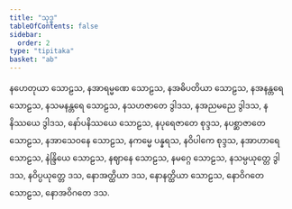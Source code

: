 ```yaml
---
title: "သုဒ္ဓ"
tableOfContents: false
sidebar:
  order: 2
type: "tipitaka"
basket: "ab"
---
```



<DynamicBreadcrumb />

<Division number="122">

<Paragraph number="2424">
နဟေတုယာ သောဠသ, နအာရမ္မဏေ သောဠသ, နအဓိပတိယာ သောဠသ, နအနန္တရေ သောဠသ, နသမနန္တရေ သောဠသ, နသဟဇာတေ ဒွါဒသ, နအညမညေ ဒွါဒသ, နနိဿယေ ဒွါဒသ, နော်ပနိဿယေ သောဠသ, နပုရေဇာတေ စုဒ္ဒသ, နပစ္ဆာဇာတေ သောဠသ, နအာသေဝနေ သောဠသ, နကမ္မေ ပန္နရသ, နဝိပါကေ စုဒ္ဒသ, နအာဟာရေ သောဠသ, နဲန္ဒြိယေ သောဠသ, နဈာနေ သောဠသ, နမဂ္ဂေ သောဠသ, နသမ္ပယုတ္တေ ဒွါဒသ, နဝိပ္ပယုတ္တေ ဒသ, နောအတ္ထိယာ ဒသ, နောနတ္ထိယာ သောဠသ, နောဝိဂတေ သောဠသ, နောအဝိဂတေ ဒသ.
</Paragraph>
</Division>